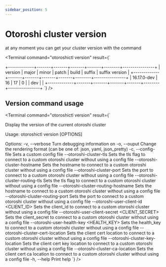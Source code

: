 ```yaml
---
sidebar_position: 5
---
```



# Otoroshi cluster version

at any moment you can get your cluster version with the command

<Terminal 
    command="otoroshictl version"
    result={`
    
+-------------+-------+-------+-------+-------+--------+----------------+
| version     | major | minor | patch | build | suffix | suffix version |
+-------------+-------+-------+-------+-------+--------+----------------+
| 16.17.0-dev | 16    | 17    | 0     |       | dev    |                |
+-------------+-------+-------+-------+-------+--------+----------------+
`} />

## Version command usage

<Terminal 
    command="otoroshictl version"
    result={`

Display the version of the current otoroshi cluster

Usage: otoroshictl version [OPTIONS]

Options:
  -v, --verbose
          Turn debugging information on
  -o, --ouput <FORMAT>
          Change the rendering format (can be one of: json, yaml, json_pretty)
  -c, --config-file <FILE or URL>
          Sets a custom config file
      --otoroshi-cluster-tls
          Sets the tls flag to connect to a custom otoroshi cluster without using a config file
      --otoroshi-cluster-hostname <HOSTNAME>
          Sets the hostname to connect to a custom otoroshi cluster without using a config file
      --otoroshi-cluster-port <PORT>
          Sets the port to connect to a custom otoroshi cluster without using a config file
      --otoroshi-cluster-routing-tls
          Sets the tls flag to connect to a custom otoroshi cluster without using a config file
      --otoroshi-cluster-routing-hostname <HOSTNAME>
          Sets the hostname to connect to a custom otoroshi cluster without using a config file
      --otoroshi-cluster-routing-port <PORT>
          Sets the port to connect to a custom otoroshi cluster without using a config file
      --otoroshi-user-client-id <CLIENT_ID>
          Sets the client_id to connect to a custom otoroshi cluster without using a config file
      --otoroshi-user-client-secret <CLIENT_SECRET>
          Sets the client_secret to connect to a custom otoroshi cluster without using a config file
      --otoroshi-user-health-key <HEALTH_KEY>
          Sets the health_key to connect to a custom otoroshi cluster without using a config file
      --otoroshi-cluster-cert-location <FILE>
          Sets the client cert location to connect to a custom otoroshi cluster without using a config file
      --otoroshi-cluster-key-location <FILE>
          Sets the client cert key location to connect to a custom otoroshi cluster without using a config file
      --otoroshi-cluster-ca-location <FILE>
          Sets the client cert ca location to connect to a custom otoroshi cluster without using a config file
  -h, --help
          Print help
`} />